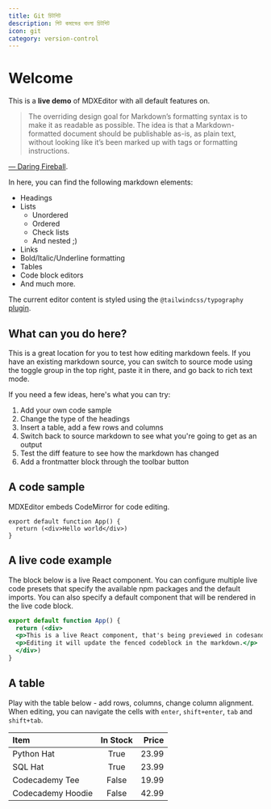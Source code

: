 ```yaml
---
title: Git চিটশিট
description: গিট কমান্ডের বাংলা চিটশিট
icon: git
category: version-control
---
```


# Welcome

This is a **live demo** of MDXEditor with all default features on.

> The overriding design goal for Markdown’s formatting syntax is to make it as readable as possible.
> The idea is that a Markdown-formatted document should be publishable as-is, as plain text,
> without looking like it’s been marked up with tags or formatting instructions.

[— Daring Fireball](https://daringfireball.net/projects/markdown/).

In here, you can find the following markdown elements:

* Headings
* Lists
  * Unordered
  * Ordered
  * Check lists
  * And nested ;)
* Links
* Bold/Italic/Underline formatting
* Tables
* Code block editors
* And much more.

The current editor content is styled using the `@tailwindcss/typography` [plugin](https://tailwindcss.com/docs/typography-plugin).

## What can you do here?

This is a great location for you to test how editing markdown feels. If you have an existing markdown source, you can switch to source mode using the toggle group in the top right, paste it in there, and go back to rich text mode.

If you need a few ideas, here's what you can try:

1. Add your own code sample
2. Change the type of the headings
3. Insert a table, add a few rows and columns
4. Switch back to source markdown to see what you're going to get as an output
5. Test the diff feature to see how the markdown has changed
6. Add a frontmatter block through the toolbar button

## A code sample

MDXEditor embeds CodeMirror for code editing.

```tsx
export default function App() {
  return (<div>Hello world</div>)
}
```

## A live code example

The block below is a live React component. You can configure multiple live code presets that specify the available npm packages and the default imports. You can also specify a default component that will be rendered in the live code block.

```jsx live
export default function App() {
  return (<div>
  <p>This is a live React component, that's being previewed in codesandbox. </p>
  <p>Editing it will update the fenced codeblock in the markdown.</p>
  </div>)
}
```

## A table

Play with the table below - add rows, columns, change column alignment. When editing,
you can navigate the cells with `enter`, `shift+enter`, `tab` and `shift+tab`.

| Item              | In Stock | Price |
| :---------------- | :------: | ----: |
| Python Hat        |   True   | 23.99 |
| SQL Hat           |   True   | 23.99 |
| Codecademy Tee    |   False  | 19.99 |
| Codecademy Hoodie |   False  | 42.99 |